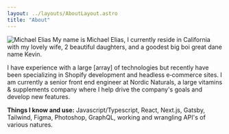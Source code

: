 ```yaml
---
layout: ../layouts/AboutLayout.astro
title: "About"
---
```



<img class="w-[26%] float-right ml-5 mt-1 scale-x-[-1]" src="/img/me-avatar-wave.png" alt="Michael Elias" />
My name is Michael Elias, I currently reside in California with my lovely wife, 2 beautiful daughters, and a goodest big boi great dane name Kevin.

I have experience with a large <a data-tooltip-id="techarray" style="text-decoration: none;" data-tooltip-content="['Typescript', 'CSS', 'React', 'MySQL', 'Vue', 'WordPress', 'Next'.js, 'Node'.js, ...]">[array]</a> of technologies but recently have been specializing in Shopify development and headless e&#8209;commerce sites. I am currently a senior front end engineer at Nordic Naturals, a large vitamins & supplements company where I help drive the company's goals and develop new features.

<strong>Things I know and use:</strong> Javascript/Typescript, React, Next.js, Gatsby, Tailwind, Figma, Photoshop, GraphQL, working and wrangling API's of various natures.

<Tooltip id="techarray" client:load />
